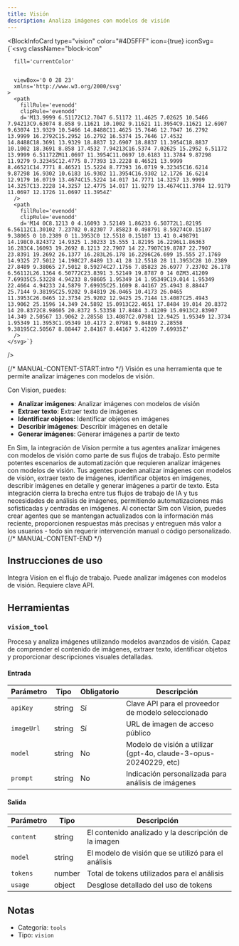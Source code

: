 ```yaml
---
title: Visión
description: Analiza imágenes con modelos de visión
---
```



<BlockInfoCard 
  type="vision"
  color="#4D5FFF"
  icon={true}
  iconSvg={`<svg className="block-icon"
      
      fill='currentColor'
      
      
      viewBox='0 0 28 23'
      xmlns='http://www.w3.org/2000/svg'
    >
      <path
        fillRule='evenodd'
        clipRule='evenodd'
        d='M13.9999 6.51172C12.7047 6.51172 11.4625 7.02625 10.5466 7.94213C9.63074 8.858 9.11621 10.1002 9.11621 11.3954C9.11621 12.6907 9.63074 13.9329 10.5466 14.8488C11.4625 15.7646 12.7047 16.2792 13.9999 16.2792C15.2952 16.2792 16.5374 15.7646 17.4532 14.8488C18.3691 13.9329 18.8837 12.6907 18.8837 11.3954C18.8837 10.1002 18.3691 8.858 17.4532 7.94213C16.5374 7.02625 15.2952 6.51172 13.9999 6.51172ZM11.0697 11.3954C11.0697 10.6183 11.3784 9.87298 11.9279 9.32345C12.4775 8.77393 13.2228 8.46521 13.9999 8.46521C14.7771 8.46521 15.5224 8.77393 16.0719 9.32345C16.6214 9.87298 16.9302 10.6183 16.9302 11.3954C16.9302 12.1726 16.6214 12.9179 16.0719 13.4674C15.5224 14.017 14.7771 14.3257 13.9999 14.3257C13.2228 14.3257 12.4775 14.017 11.9279 13.4674C11.3784 12.9179 11.0697 12.1726 11.0697 11.3954Z'
      />
      <path
        fillRule='evenodd'
        clipRule='evenodd'
        d='M14 0C8.1213 0 4.16093 3.52149 1.86233 6.50772L1.82195 6.56112C1.30102 7.23702 0.82307 7.85823 0.498791 8.59274C0.15107 9.38065 0 10.2389 0 11.3953C0 12.5518 0.15107 13.41 0.498791 14.198C0.824372 14.9325 1.30233 15.555 1.82195 16.2296L1.86363 16.283C4.16093 19.2692 8.1213 22.7907 14 22.7907C19.8787 22.7907 23.8391 19.2692 26.1377 16.283L26.178 16.2296C26.699 15.555 27.1769 14.9325 27.5012 14.198C27.8489 13.41 28 12.5518 28 11.3953C28 10.2389 27.8489 9.38065 27.5012 8.59274C27.1756 7.85823 26.6977 7.23702 26.178 6.56112L26.1364 6.50772C23.8391 3.52149 19.8787 0 14 0ZM3.41209 7.69935C5.53228 4.94233 8.98605 1.95349 14 1.95349C19.014 1.95349 22.4664 4.94233 24.5879 7.69935C25.1609 8.44167 25.4943 8.88447 25.7144 9.38195C25.9202 9.84819 26.0465 10.4173 26.0465 11.3953C26.0465 12.3734 25.9202 12.9425 25.7144 13.4087C25.4943 13.9062 25.1596 14.349 24.5892 15.0913C22.4651 17.8484 19.014 20.8372 14 20.8372C8.98605 20.8372 5.53358 17.8484 3.41209 15.0913C2.83907 14.349 2.50567 13.9062 2.28558 13.4087C2.07981 12.9425 1.95349 12.3734 1.95349 11.3953C1.95349 10.4173 2.07981 9.84819 2.28558 9.38195C2.50567 8.88447 2.84167 8.44167 3.41209 7.69935Z'
      />
    </svg>`}
/>

{/* MANUAL-CONTENT-START:intro */}
Visión es una herramienta que te permite analizar imágenes con modelos de visión.

Con Vision, puedes:

- **Analizar imágenes**: Analizar imágenes con modelos de visión
- **Extraer texto**: Extraer texto de imágenes
- **Identificar objetos**: Identificar objetos en imágenes
- **Describir imágenes**: Describir imágenes en detalle
- **Generar imágenes**: Generar imágenes a partir de texto

En Sim, la integración de Vision permite a tus agentes analizar imágenes con modelos de visión como parte de sus flujos de trabajo. Esto permite potentes escenarios de automatización que requieren analizar imágenes con modelos de visión. Tus agentes pueden analizar imágenes con modelos de visión, extraer texto de imágenes, identificar objetos en imágenes, describir imágenes en detalle y generar imágenes a partir de texto. Esta integración cierra la brecha entre tus flujos de trabajo de IA y tus necesidades de análisis de imágenes, permitiendo automatizaciones más sofisticadas y centradas en imágenes. Al conectar Sim con Vision, puedes crear agentes que se mantengan actualizados con la información más reciente, proporcionen respuestas más precisas y entreguen más valor a los usuarios - todo sin requerir intervención manual o código personalizado.
{/* MANUAL-CONTENT-END */}

## Instrucciones de uso

Integra Vision en el flujo de trabajo. Puede analizar imágenes con modelos de visión. Requiere clave API.

## Herramientas

### `vision_tool`

Procesa y analiza imágenes utilizando modelos avanzados de visión. Capaz de comprender el contenido de imágenes, extraer texto, identificar objetos y proporcionar descripciones visuales detalladas.

#### Entrada

| Parámetro | Tipo | Obligatorio | Descripción |
| --------- | ---- | ----------- | ----------- |
| `apiKey` | string | Sí | Clave API para el proveedor de modelo seleccionado |
| `imageUrl` | string | Sí | URL de imagen de acceso público |
| `model` | string | No | Modelo de visión a utilizar \(gpt-4o, claude-3-opus-20240229, etc\) |
| `prompt` | string | No | Indicación personalizada para análisis de imágenes |

#### Salida

| Parámetro | Tipo | Descripción |
| --------- | ---- | ----------- |
| `content` | string | El contenido analizado y la descripción de la imagen |
| `model` | string | El modelo de visión que se utilizó para el análisis |
| `tokens` | number | Total de tokens utilizados para el análisis |
| `usage` | object | Desglose detallado del uso de tokens |

## Notas

- Categoría: `tools`
- Tipo: `vision`

